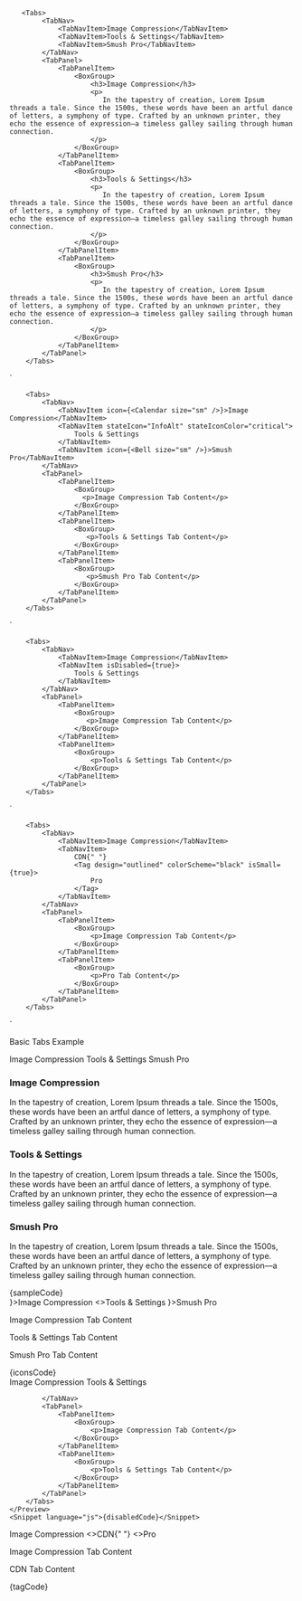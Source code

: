 


       <Tabs>
            <TabNav>
                <TabNavItem>Image Compression</TabNavItem>
                <TabNavItem>Tools & Settings</TabNavItem>
                <TabNavItem>Smush Pro</TabNavItem>
            </TabNav>
            <TabPanel>
                <TabPanelItem>
                    <BoxGroup>
                        <h3>Image Compression</h3>
                        <p>
                           In the tapestry of creation, Lorem Ipsum threads a tale. Since the 1500s, these words have been an artful dance of letters, a symphony of type. Crafted by an unknown printer, they echo the essence of expression—a timeless galley sailing through human connection.
                        </p>
                    </BoxGroup>
                </TabPanelItem>
                <TabPanelItem>
                    <BoxGroup>
                        <h3>Tools & Settings</h3>
                        <p>
                           In the tapestry of creation, Lorem Ipsum threads a tale. Since the 1500s, these words have been an artful dance of letters, a symphony of type. Crafted by an unknown printer, they echo the essence of expression—a timeless galley sailing through human connection.
                        </p>
                    </BoxGroup>
                </TabPanelItem>
                <TabPanelItem>
                    <BoxGroup>
                        <h3>Smush Pro</h3>
                        <p>
                           In the tapestry of creation, Lorem Ipsum threads a tale. Since the 1500s, these words have been an artful dance of letters, a symphony of type. Crafted by an unknown printer, they echo the essence of expression—a timeless galley sailing through human connection.
                        </p>
                    </BoxGroup>
                </TabPanelItem>
            </TabPanel>
        </Tabs>
`

        <Tabs>
            <TabNav>
                <TabNavItem icon={<Calendar size="sm" />}>Image Compression</TabNavItem>
                <TabNavItem stateIcon="InfoAlt" stateIconColor="critical">
                    Tools & Settings
                </TabNavItem>
                <TabNavItem icon={<Bell size="sm" />}>Smush Pro</TabNavItem>
            </TabNav>
            <TabPanel>
                <TabPanelItem>
                    <BoxGroup>
                      <p>Image Compression Tab Content</p>
                    </BoxGroup>
                </TabPanelItem>
                <TabPanelItem>
                    <BoxGroup>
                       <p>Tools & Settings Tab Content</p>
                    </BoxGroup>
                </TabPanelItem>
                <TabPanelItem>
                    <BoxGroup>
                       <p>Smush Pro Tab Content</p>
                    </BoxGroup>
                </TabPanelItem>
            </TabPanel>
        </Tabs>
`

        <Tabs>
            <TabNav>
                <TabNavItem>Image Compression</TabNavItem>
                <TabNavItem isDisabled={true}>
                    Tools & Settings
                </TabNavItem>
            </TabNav>
            <TabPanel>
                <TabPanelItem>
                    <BoxGroup>
                       <p>Image Compression Tab Content</p>
                    </BoxGroup>
                </TabPanelItem>
                <TabPanelItem>
                    <BoxGroup>
                        <p>Tools & Settings Tab Content</p>
                    </BoxGroup>
                </TabPanelItem>
            </TabPanel>
        </Tabs>
`

        <Tabs>
            <TabNav>
                <TabNavItem>Image Compression</TabNavItem>
                <TabNavItem>
                    CDN{" "}
                    <Tag design="outlined" colorScheme="black" isSmall={true}>
                        Pro
                    </Tag>
                </TabNavItem>
            </TabNav>
            <TabPanel>
                <TabPanelItem>
                    <BoxGroup>
                        <p>Image Compression Tab Content</p>
                    </BoxGroup>
                </TabPanelItem>
                <TabPanelItem>
                    <BoxGroup>
                        <p>Pro Tab Content</p>
                    </BoxGroup>
                </TabPanelItem>
            </TabPanel>
        </Tabs>
`

<Section style={{ paddingTop: 30 }}>
	<p>Basic Tabs Example</p>
	<Preview>
		<Tabs>
			<TabNav>
				<TabNavItem>Image Compression</TabNavItem>
				<TabNavItem>Tools & Settings</TabNavItem>
				<TabNavItem>Smush Pro</TabNavItem>
			</TabNav>
			<TabPanel>
				<TabPanelItem>
					<BoxGroup>
						<h3>Image Compression</h3>
						<p>
							In the tapestry of creation, Lorem Ipsum threads a tale. Since the
							1500s, these words have been an artful dance of letters, a symphony
							of type. Crafted by an unknown printer, they echo the essence of
							expression—a timeless galley sailing through human connection.
						</p>
					</BoxGroup>
				</TabPanelItem>
				<TabPanelItem>
					<BoxGroup>
						<h3>Tools & Settings</h3>
						<p>
							In the tapestry of creation, Lorem Ipsum threads a tale. Since the
							1500s, these words have been an artful dance of letters, a symphony
							of type. Crafted by an unknown printer, they echo the essence of
							expression—a timeless galley sailing through human connection.
						</p>
					</BoxGroup>
				</TabPanelItem>
				<TabPanelItem>
					<BoxGroup>
						<h3>Smush Pro</h3>
						<p>
							In the tapestry of creation, Lorem Ipsum threads a tale. Since the
							1500s, these words have been an artful dance of letters, a symphony
							of type. Crafted by an unknown printer, they echo the essence of
							expression—a timeless galley sailing through human connection.
						</p>
					</BoxGroup>
				</TabPanelItem>
			</TabPanel>
		</Tabs>
	</Preview>
	<Snippet language="js">{sampleCode}</Snippet>
</Section>

<Section title="Items with Icons">
	<Preview>
		<Tabs>
			<TabNav>
				<TabNavItem icon={<Calendar size="sm" />}>Image Compression</TabNavItem>
				<TabNavItem stateIcon="InfoAlt" stateIconColor="critical">
					<>Tools & Settings</>
				</TabNavItem>
				<TabNavItem icon={<Bell size="sm" />}>Smush Pro</TabNavItem>
			</TabNav>
			<TabPanel>
				<TabPanelItem>
					<BoxGroup>
						<p>Image Compression Tab Content</p>
					</BoxGroup>
				</TabPanelItem>
				<TabPanelItem>
					<BoxGroup>
						<p>Tools & Settings Tab Content</p>
					</BoxGroup>
				</TabPanelItem>
				<TabPanelItem>
					<BoxGroup>
						<p>Smush Pro Tab Content</p>
					</BoxGroup>
				</TabPanelItem>
			</TabPanel>
		</Tabs>
	</Preview>
	<Snippet language="js">{iconsCode}</Snippet>
</Section>

<Section title="With a disabled Item">
	<Preview>
		<Tabs>
			<TabNav>
				<TabNavItem>Image Compression</TabNavItem>
				<TabNavItem
					isDisabled={true}
				>
					Tools & Settings
				</TabNavItem>

    		</TabNav>
    		<TabPanel>
    			<TabPanelItem>
				    <BoxGroup>
    				    <p>Image Compression Tab Content</p>
					</BoxGroup>
    			</TabPanelItem>
    			<TabPanelItem>
				    <BoxGroup>
    				    <p>Tools & Settings Tab Content</p>
					</BoxGroup>
    			</TabPanelItem>
    		</TabPanel>
    	</Tabs>
    </Preview>
    <Snippet language="js">{disabledCode}</Snippet>

</Section>

<Section title="Item with a tag">
	<Preview>
		<Tabs>
			<TabNav>
				<TabNavItem>Image Compression</TabNavItem>
				<TabNavItem>
					<>CDN{" "}</>
					<Tag design="outlined" colorScheme="black" isSmall={true}>
						<>Pro</>
					</Tag>
				</TabNavItem>
    		</TabNav>
    		<TabPanel>
    			<TabPanelItem>
				    <BoxGroup>
    				    <p>Image Compression Tab Content</p>
					</BoxGroup>
    			</TabPanelItem>
    			<TabPanelItem>
				    <BoxGroup>
    				    <p>CDN Tab Content</p>
					</BoxGroup>
    			</TabPanelItem>
    		</TabPanel>
    	</Tabs>
    </Preview>
    <Snippet language="js">{tagCode}</Snippet>

</Section>